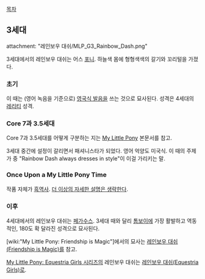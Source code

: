 [[목차]]

== 3세대 ==
attachment: "레인보우 대쉬/MLP_G3_Rainbow_Dash.png"

3세대에서의 레인보우 대쉬는 어스 [[포니]]. 하늘색 몸에 형형색색의 갈기와 꼬리털을 가졌다.
=== 초기 ===
이 때는 (영어 녹음을 기준으로) [[영국식 발음]]을 쓰는 것으로 묘사된다. 성격은 4세대의 [[레리티]] 성격.
=== Core 7과 3.5세대 ===
Core 7과 3.5세대를 어떻게 구분하는 지는 [[My Little Pony]] 본문서를 참고.

3세대 중간에 설정이 갈리면서 패셔니스타가 되었다. 영어 억양도 미국식. 이 때의 주제가 중 "Rainbow Dash always dresses in style"이 이걸 가리키는 말.

=== Once Upon a My Little Pony Time ===
작품 자체가 [[흑역사]]. [[더 이상의 자세한 설명은 생략한다]].

=== 이후 ===
4세대에서의 레인보우 대쉬는 [[페가수스]]. 3세대 때와 달리 [[톰보이]]에 가장 활발하고 역동적인, 180도 확 달라진 성격으로 묘사된다.

[wiki:"My Little Pony: Friendship is Magic"]에서의 묘사는 [[레인보우 대쉬(Friendship is Magic)]]를 참고.

[[My Little Pony: Equestria Girls 시리즈]]의 레인보우 대쉬는 [[레인보우 대쉬(Equestria Girls)]]로.
